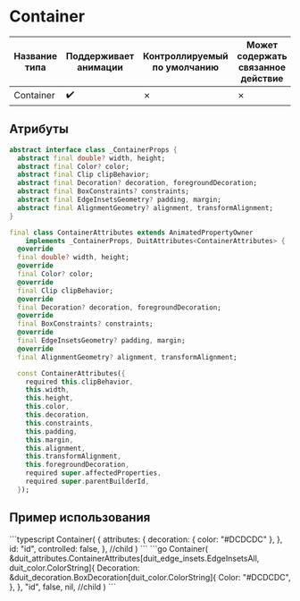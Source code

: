 
# Container

| Название типа| Поддерживает анимации | Контроллируемый по умолчанию | Может содержать связанное действие | Ссылка |
| - | - | - | - | - |
| Container | :heavy_check_mark: | &cross; | &cross; | [link](https://api.flutter.dev/flutter/widgets/Container-class.html) |

## Атрибуты

```dart
abstract interface class _ContainerProps {
  abstract final double? width, height;
  abstract final Color? color;
  abstract final Clip clipBehavior;
  abstract final Decoration? decoration, foregroundDecoration;
  abstract final BoxConstraints? constraints;
  abstract final EdgeInsetsGeometry? padding, margin;
  abstract final AlignmentGeometry? alignment, transformAlignment;
}

final class ContainerAttributes extends AnimatedPropertyOwner
    implements _ContainerProps, DuitAttributes<ContainerAttributes> {
  @override
  final double? width, height;
  @override
  final Color? color;
  @override
  final Clip clipBehavior;
  @override
  final Decoration? decoration, foregroundDecoration;
  @override
  final BoxConstraints? constraints;
  @override
  final EdgeInsetsGeometry? padding, margin;
  @override
  final AlignmentGeometry? alignment, transformAlignment;

  const ContainerAttributes({
    required this.clipBehavior,
    this.width,
    this.height,
    this.color,
    this.decoration,
    this.constraints,
    this.padding,
    this.margin,
    this.alignment,
    this.transformAlignment,
    this.foregroundDecoration,
    required super.affectedProperties,
    required super.parentBuilderId,
  });
```

## Пример использования

<Tabs groupId="lang">
  <TabItem value="ts" label="TypeScript" default>
    ```typescript
Container(
    {
        attributes: {
            decoration: {
                color: "#DCDCDC"
            },
        },
        id: "id",
        controlled: false,
    },
    //child
)
    ```
  </TabItem>
  <TabItem value="go" label="Go">
    ```go
	Container(
		&duit_attributes.ContainerAttributes[duit_edge_insets.EdgeInsetsAll, duit_color.ColorString]{
			Decoration: &duit_decoration.BoxDecoration[duit_color.ColorString]{
				Color: "#DCDCDC",
			},
		},
		"id",
		false,
		nil, //child
	)
    ```
  </TabItem>
</Tabs>

